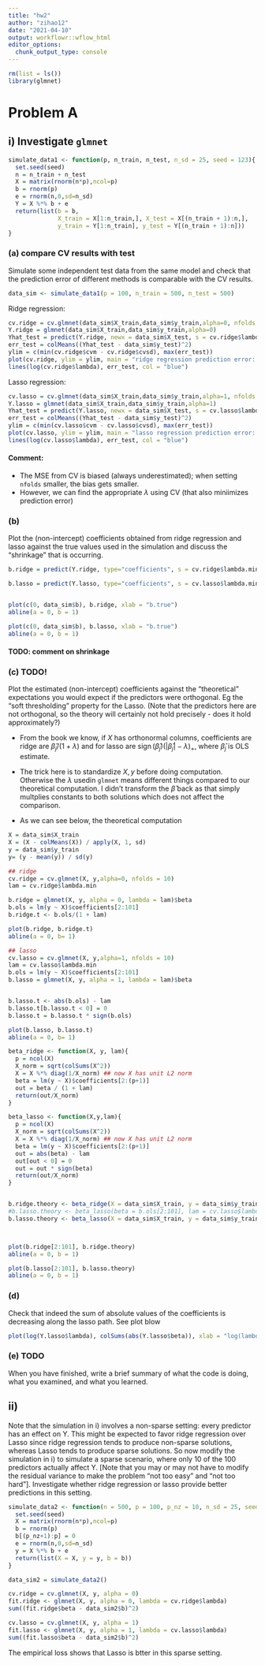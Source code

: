 ```yaml
---
title: "hw2"
author: "zihao12"
date: "2021-04-10"
output: workflowr::wflow_html
editor_options:
  chunk_output_type: console
---
```



```r
rm(list = ls())
library(glmnet)
```


# Problem A

## i) Investigate `glmnet`
```r
simulate_data1 <- function(p, n_train, n_test, n_sd = 25, seed = 123){
  set.seed(seed)
  n = n_train + n_test
  X = matrix(rnorm(n*p),ncol=p)
  b = rnorm(p)
  e = rnorm(n,0,sd=n_sd)
  Y = X %*% b + e
  return(list(b = b, 
              X_train = X[1:n_train,], X_test = X[(n_train + 1):n,], 
              y_train = Y[1:n_train], y_test = Y[(n_train + 1):n]))
}
```

### (a) compare CV results with test 
Simulate some independent test data from the same model and check that the prediction error of different methods is comparable with the CV results.
```r
data_sim <- simulate_data1(p = 100, n_train = 500, n_test = 500)

```


Ridge regression: 
```r
cv.ridge = cv.glmnet(data_sim$X_train,data_sim$y_train,alpha=0, nfolds = 10)
Y.ridge = glmnet(data_sim$X_train,data_sim$y_train,alpha=0)
Yhat_test = predict(Y.ridge, newx = data_sim$X_test, s = cv.ridge$lambda)
err_test = colMeans((Yhat_test - data_sim$y_test)^2)
ylim = c(min(cv.ridge$cvm - cv.ridge$cvsd), max(err_test))
plot(cv.ridge, ylim = ylim, main = "ridge regression prediction error: test vs CV")
lines(log(cv.ridge$lambda), err_test, col = "blue")
```

Lasso regression:
```r
cv.lasso = cv.glmnet(data_sim$X_train,data_sim$y_train,alpha=1, nfolds = 10)
Y.lasso = glmnet(data_sim$X_train,data_sim$y_train,alpha=1)
Yhat_test = predict(Y.lasso, newx = data_sim$X_test, s = cv.lasso$lambda)
err_test = colMeans((Yhat_test - data_sim$y_test)^2)
ylim = c(min(cv.lasso$cvm - cv.lasso$cvsd), max(err_test))
plot(cv.lasso, ylim = ylim, main = "lasso regression prediction error: test vs CV")
lines(log(cv.lasso$lambda), err_test, col = "blue")
```


#### Comment:
* The MSE from CV is biased (always underestimated); when setting `nfolds` smaller, the bias gets smaller. 
* However, we can find the appropriate $\lambda$ using CV (that also miniimizes prediction error)

### (b)
Plot the (non-intercept) coefficients obtained from ridge regression and lasso against the true values used in the simulation and discuss the "shrinkage" that is occurring.
```r
b.ridge = predict(Y.ridge, type="coefficients", s = cv.ridge$lambda.min)

b.lasso = predict(Y.lasso, type="coefficients", s = cv.lasso$lambda.min)


plot(c(0, data_sim$b), b.ridge, xlab = "b.true")
abline(a = 0, b = 1)

plot(c(0, data_sim$b), b.lasso, xlab = "b.true")
abline(a = 0, b = 1)
```

#### TODO: comment on shrinkage

### (c) TODO!

Plot the estimated (non-intercept) coefficients against the "theoretical" expectations you would expect if the predictors were orthogonal. Eg the "soft thresholding" property for the Lasso. (Note that the predictors here are not orthogonal, so the theory will certainly not hold precisely - does it hold approximately?)

* From the book we know, if $X$ has orthonormal columns, coefficients are ridge are $\hat{\beta}_{j} /(1+\lambda)$ and for lasso are $\operatorname{sign}\left(\hat{\beta}_{j}\right)\left(\left|\hat{\beta}_{j}\right|-\lambda\right)_{+}$, where $\hat{\beta}_{j}$ is OLS estimate. 


* The trick here is to standardize $X, y$ before doing computation. Otherwise the $\lambda$ usedin `glmnet` means different things compared to our theoretical computation. I didn't transform the $\hat{\beta}$ back as that simply multplies constants to both solutions which does not affect the comparison. 

* As we can see below, the theoretical computation 
```r
X = data_sim$X_train
X = (X - colMeans(X)) / apply(X, 1, sd)
y = data_sim$y_train
y= (y - mean(y)) / sd(y)

## ridge 
cv.ridge = cv.glmnet(X, y,alpha=0, nfolds = 10)
lam = cv.ridge$lambda.min

b.ridge = glmnet(X, y, alpha = 0, lambda = lam)$beta
b.ols = lm(y ~ X)$coefficients[2:101]
b.ridge.t <- b.ols/(1 + lam)

plot(b.ridge, b.ridge.t)
abline(a = 0, b= 1)

## lasso
cv.lasso = cv.glmnet(X, y,alpha=1, nfolds = 10)
lam = cv.lasso$lambda.min
b.ols = lm(y ~ X)$coefficients[2:101]
b.lasso = glmnet(X, y, alpha = 1, lambda = lam)$beta


b.lasso.t <- abs(b.ols) - lam
b.lasso.t[b.lasso.t < 0] = 0
b.lasso.t = b.lasso.t * sign(b.ols)

plot(b.lasso, b.lasso.t)
abline(a = 0, b= 1)
```

```r
beta_ridge <- function(X, y, lam){
  p = ncol(X)
  X_norm = sqrt(colSums(X^2))
  X = X %*% diag(1/X_norm) ## now X has unit L2 norm
  beta = lm(y ~ X)$coefficients[2:(p+1)]
  out = beta / (1 + lam)
  return(out/X_norm)
}

beta_lasso <- function(X,y,lam){
  p = ncol(X)
  X_norm = sqrt(colSums(X^2))
  X = X %*% diag(1/X_norm) ## now X has unit L2 norm
  beta = lm(y ~ X)$coefficients[2:(p+1)]
  out = abs(beta) - lam
  out[out < 0] = 0
  out = out * sign(beta)
  return(out/X_norm)
}


b.ridge.theory <- beta_ridge(X = data_sim$X_train, y = data_sim$y_train, lam = cv.ridge$lambda.min)
#b.lasso.theory <- beta_lasso(beta = b.ols[2:101], lam = cv.lasso$lambda.min)
b.lasso.theory <- beta_lasso(X = data_sim$X_train, y = data_sim$y_train, lam = cv.lasso$lambda.min)



plot(b.ridge[2:101], b.ridge.theory)
abline(a = 0, b = 1)

plot(b.lasso[2:101], b.lasso.theory)
abline(a = 0, b = 1)
```



### (d)
Check that indeed the sum of absolute values of the coefficients is decreasing along the lasso path. See plot blow
```r
plot(log(Y.lasso$lambda), colSums(abs(Y.lasso$beta)), xlab = "log(lambda)", ylab = "sum of abs(beta)", main = "lasso")
```

### (e) TODO
When you have finished, write a brief summary of what the code is doing, what you examined, and what you learned. 

## ii) 
Note that the simulation in i) involves a non-sparse setting: every predictor has an effect on Y. This might be expected to favor ridge regression over Lasso since ridge regression tends to produce non-sparse solutions, whereas Lasso tends to produce sparse solutions. So now modify the simulation in i) to simulate a sparse scenario, where only 10 of the 100 predictors actually affect 
Y. [Note that you may or may not have to modify the residual variance to make the problem "not too easy" and "not too hard"]. Investigate whether ridge regression or lasso provide better predictions in this setting.

```r
simulate_data2 <- function(n = 500, p = 100, p_nz = 10, n_sd = 25, seed = 123){
  set.seed(seed)
  X = matrix(rnorm(n*p),ncol=p)
  b = rnorm(p)
  b[(p_nz+1):p] = 0
  e = rnorm(n,0,sd=n_sd)
  y = X %*% b + e
  return(list(X = X, y = y, b = b))
}

data_sim2 = simulate_data2()

cv.ridge = cv.glmnet(X, y, alpha = 0)
fit.ridge <- glmnet(X, y, alpha = 0, lambda = cv.ridge$lambda)
sum((fit.ridge$beta - data_sim2$b)^2)

cv.lasso = cv.glmnet(X, y, alpha = 1)
fit.lasso <- glmnet(X, y, alpha = 1, lambda = cv.lasso$lambda)
sum((fit.lasso$beta - data_sim2$b)^2)
```

The empirical loss shows that Lasso is btter in  this sparse setting. 

